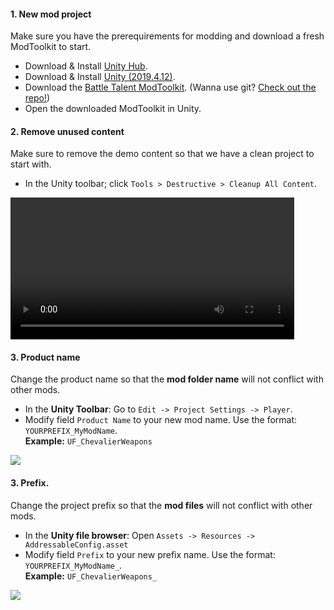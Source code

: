 #### 1. New mod project
Make sure you have the prerequirements for modding and download a fresh ModToolkit to start.

* Download & Install [Unity Hub](https://unity3d.com/get-unity/download).
* Download & Install [Unity (2019.4.12)](https://unity3d.com/unity/whats-new/2019.4.12).
* Download the [Battle Talent ModToolkit](https://github.com/fonzieyang/BTModToolkit/archive/refs/heads/master.zip). (Wanna use git? [Check out the repo!](https://github.com/fonzieyang/BTModToolkit))
* Open the downloaded ModToolkit in Unity.

#### 2. Remove unused content
Make sure to remove the demo content so that we have a clean project to start with.

* In the Unity toolbar; click `Tools > Destructive > Cleanup All Content`.

<video controls width="90%">
  <source src="/battle-talent-docs/videos/clear_all_content.mp4"/>
</video>

#### 3. Product name
Change the product name so that the **mod folder name** will not conflict with other mods.

* In the **Unity Toolbar**: Go to `Edit -> Project Settings -> Player`.
* Modify field `Product Name` to your new mod name. Use the format: `YOURPREFIX_MyModName`.
<br/>**Example:** `UF_ChevalierWeapons`

![](./images/build/productname.png)

#### 3. Prefix.
Change the project prefix so that the **mod files** will not conflict with other mods.

* In the **Unity file browser**: Open `Assets -> Resources -> AddressableConfig.asset`
* Modify field `Prefix` to your new prefix name. Use the format: `YOURPREFIX_MyModName_`.
<br/>**Example:** `UF_ChevalierWeapons_`

![](./images/build/addressable.png)
